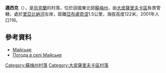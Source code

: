 {{coord|50|16|35|N|35|17|21|E|scale:100000_region:UA|display=title}}

'''邁西克'''（{{lang-uk|Майське}}），是[[烏克蘭|烏克蘭]]的村落，位於該國東北部[[蘇梅州|蘇梅州]]，由[[大皮薩里夫卡區|大皮薩里夫卡區]]負責管轄，處於[[里亞比納河|里亞比納河]]左岸，距離[[亞布盧奇涅_(大皮薩里夫卡區)|亞布盧奇涅]]1.5公里，海拔高度122米，2001年人口116。

==參考資料==
* [http://w1.c1.rada.gov.ua/pls/z7502/A005?rdat1=02.02.2010&rf7571=28856 Майське]{{dead link|date=2018年4月 |bot=InternetArchiveBot |fix-attempted=yes }}
* [http://weather.in.ua/ua/symskaja/14353 Погода в селі Майське] {{Wayback|url=http://weather.in.ua/ua/symskaja/14353 |date=20160305200509 }}

{{DEFAULTSORT:Майське}}
[[Category:蘇梅州村落|Category:蘇梅州村落]]
[[Category:大皮薩里夫卡區村落|Category:大皮薩里夫卡區村落]]


{{Sumy-geo-stub}}